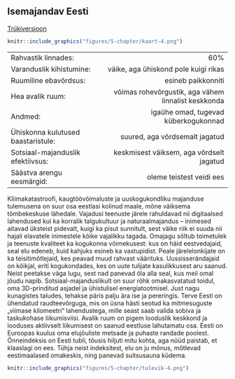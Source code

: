 ## Isemajandav Eesti {-.chapter_section .chapter5_section .future_section}

<div><a class="print-btn" href="print/EIA-2019-5.1-Isemajandav.pdf"><i class="fa fa-file" aria-hidden="true"></i>Trükiversioon</a></div>

```r

knitr::include_graphics("figures/5-chapter/kaart-4.png")

```

<table class="future-table">
<tbody>

<tr>
<td align="left" class="future-table-black">Rahvastik linnades:</td>
<td align="right" class="future-table-red">60%</td>
</tr>

<tr>
<td align="left" class="future-table-black">Varanduslik kihistumine:</td>
<td align="right" class="future-table-red">väike, aga ühiskond pole kuigi rikas</td>
</tr>

<tr>
<td align="left" class="future-table-black">Ruumiline ebavõrdsus:</td>
<td align="right" class="future-table-red">esineb paikkonniti</td>
</tr>

<tr>
<td align="left" class="future-table-black">Hea avalik ruum:</td>
<td align="right" class="future-table-red">võimas rohevõrgustik, aga vähem linnalist keskkonda</td>
</tr>

<tr>
<td align="left" class="future-table-black">Andmed:</td>
<td align="right" class="future-table-red">igaühe omad, tugevad küberkogukonnad</td>
</tr>

<tr>
<td align="left" class="future-table-black">Ühiskonna kulutused baastaristule:</td>
<td align="right" class="future-table-red">suured, aga võrdsemalt jagatud</td>
</tr>

<tr>
<td align="left" class="future-table-black">Sotsiaal-majanduslik efektiivsus:</td>
<td align="right" class="future-table-red">keskmisest väiksem, aga võrdselt jagatud</td>
</tr>

<tr>
<td align="left" class="future-table-black">Säästva arengu eesmärgid:</td>
<td align="right" class="future-table-red">oleme teistest veidi ees</td>
</tr>
</tbody></table>

Kliimakatastroofi, kaugtöövõimaluste ja uuskogukondliku majanduse tulemusena on suur osa eestlasi kolinud maale, mõne väiksema tõmbekeskuse lähedale. Vajadusi teenuste järele rahuldavad nii digitaalsed lahendused kui ka korralik talgukultuur ja naturaalmajandus – inimesed aitavad üksteist pidevalt, kuigi ka pisut sunnitult, sest väike riik ei suuda nii hajali elavatele inimestele kõike vajalikku tagada. Omajagu sõltub toimetulek ja teenuste kvaliteet ka kogukonna võimekusest: kus on häid eestvedajaid, seal elu edeneb, kuid kahjuks esineb ka vastupidist. Peale järelelonkijate on ka teisitimõtlejaid, kes peavad muud rahvast väärituks. Uussisserändajaid on kõikjal, eriti kogukondades, kes on uute tulijate kasulikkusest aru saanud. Neist peetakse väga lugu, sest nad panevad õla alla seal, kus meil omal jõudu napib. Sotsiaal-majanduslikult on suur rõhk omakasvatatud toidul, oma 3D-prinditud asjadel ja ühistulisel energiatootmisel. Just nagu kunagistes taludes, tehakse päris palju ära ise ja pereringis. Terve Eesti on ühendatud raudteevõrguga, mis on üsna hästi seotud ka mitmesuguste „viimase kilomeetri“ lahendustega, mille seast saab valida sobiva ja taskukohase liikumisviisi. Avalik ruum on pigem looduslik keskkond ja looduses aktiivselt liikumisest on saanud eestluse lahutamatu osa. Eesti on Euroopas kuulus oma elujõuliste metsade ja puhaste randade poolest. Õnneindeksis on Eesti tubli, tõusis hiljuti mitu kohta, aga nüüd paistab, et klaaslagi on ees. Tühja neist indeksitest, elu on ju mõnus, mõtlevad eestimaalased omakeskis, ning panevad suitsusauna küdema.

<div class="future-illustration">
```r

knitr::include_graphics("figures/5-chapter/tulevik-4.png")

```
</div>